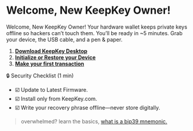 # Welcome, New KeepKey Owner!

Welcome, New KeepKey Owner!
Your hardware wallet keeps private keys offline so hackers can’t touch them.
You’ll be ready in ~5 minutes. Grab your device, the USB cable, and a pen & paper.

1. **[Download KeepKey Desktop](./setup)**
2. **[Initialize or Restore your Device](./setup/device-setup.mdx)**
3. **[Make your first transaction](./learn/send-receive.mdx)**

🔒 Security Checklist (1 min)

* ☑️ Update to Latest Firmware.
* ☑️ Install only from KeepKey.com.
* ☑️ Write your recovery phrase offline—never store digitally.

> overwhelmed? learn the basics, [what is a bip39 mnemonic.](http://localhost:3001/learn)
